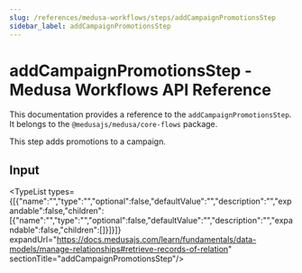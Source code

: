 ```yaml
---
slug: /references/medusa-workflows/steps/addCampaignPromotionsStep
sidebar_label: addCampaignPromotionsStep
---
```



# addCampaignPromotionsStep - Medusa Workflows API Reference

This documentation provides a reference to the `addCampaignPromotionsStep`. It belongs to the `@medusajs/medusa/core-flows` package.

This step adds promotions to a campaign.

## Input

<TypeList types={[{"name":"","type":"","optional":false,"defaultValue":"","description":"","expandable":false,"children":[{"name":"","type":"","optional":false,"defaultValue":"","description":"","expandable":false,"children":[]}]}]} expandUrl="https://docs.medusajs.com/learn/fundamentals/data-models/manage-relationships#retrieve-records-of-relation" sectionTitle="addCampaignPromotionsStep"/>
